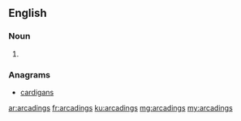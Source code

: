 ==English==

===Noun===
{{head|en|plural}}

# {{plural of|arcading|lang=en}}

===Anagrams===
* [[cardigans#English|cardigans]]

[[ar:arcadings]]
[[fr:arcadings]]
[[ku:arcadings]]
[[mg:arcadings]]
[[my:arcadings]]